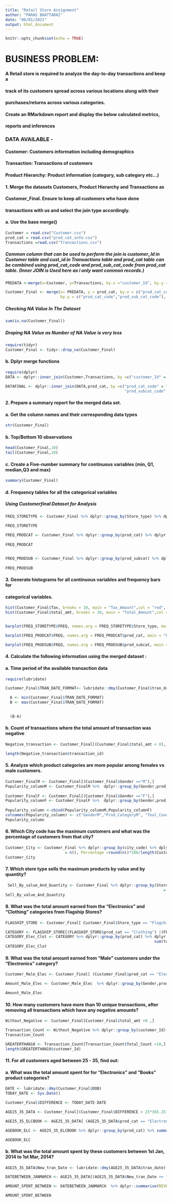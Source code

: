 ```yaml
---
title: "Retail Store Assignment"
author: "PARAS BHATTARAI"
date: "06/01/2021"
output: html_document
---
```


```r
knitr::opts_chunk$set(echo = TRUE)
```



# BUSINESS PROBLEM: 



#### A Retail store is required to analyze the day-to-day transactions and keep a 
#### track of its customers spread across various locations along with their 
#### purchases/returns across various categories. 
#### Create an RMarkdown report and display the below calculated metrics, 
#### reports and inferences


### DATA AVAILABLE -

#### Customer: Customers information including demographics 
#### Transaction: Transactions of customers 
#### Product Hierarchy: Product information (category, sub category etc...)



#### 1. Merge the datasets Customers, Product Hierarchy and Transactions as 
#### Customer_Final. Ensure to keep all customers who have done 
#### transactions with us and select the join type accordingly. 


#### a. Use the base merge() 


``` r
Customer = read.csv("Customer.csv")
prod_cat = read.csv("prod_cat_info.csv")        
Transactions =read.csv("Transactions.csv")
```

##### Common column that can be used to perform the join is customer_Id in Customer table and cust_id in Transactions table and prod_cat table can be combined using  prod_cat_code and prod_sub_cat_code from prod_cat table. (Inner JOIN is Used here as i only want common records.)
      
``` r

PREDATA <-merge(x=Customer, y=Transactions, by.x ="customer_Id", by.y ="cust_id", all = FALSE)

Customer_Final <- merge(x= PREDATA, y = prod_cat, by.x = c("prod_cat_code", "prod_subcat_code"),
                        by.y = c("prod_cat_code","prod_sub_cat_code"), all = FALSE)
```

##### Checking NA Value In  The Dataset
``` r

sum(is.na(Customer_Final))
```

##### Droping NA Value as Number of NA Value is very less
``` r
require(tidyr)
Customer_Final <- tidyr::drop_na(Customer_Final)
```

#### b. Dplyr merge functions 

``` r
require(dplyr)
DATA <- dplyr::inner_join(Customer,Transactions, by =c("customer_Id" = "cust_id"))

DATAFINAL <- dplyr::inner_join(DATA,prod_cat, by =c("prod_cat_code" = "prod_cat_code",
                                                    "prod_subcat_code" = "prod_sub_cat_code" ))
```


#### 2. Prepare a summary report for the merged data set. 


#### a. Get the column names and their corresponding data types 
``` r

str(Customer_Final)
```


#### b. Top/Bottom 10 observations 
``` r
head(Customer_Final,10)
tail(Customer_Final,10)
```

#### c. Create a Five-number summary for continuous variables (min, Q1, median,Q3 and max) 
``` r
summary(Customer_Final)
```

#### d. Frequency tables for all the categorical variables

##### Using Customerfinal Dataset for Analysis
``` r
FREQ_STORETYPE <- Customer_Final %>% dplyr::group_by(Store_type) %>% dplyr::summarise(FREQ = 
                                                                                        n()) %>% dplyr::arrange( desc(FREQ))
FREQ_STORETYPE

FREQ_PRODCAT <- Customer_Final %>% dplyr::group_by(prod_cat) %>% dplyr::summarise(FREQ = 
                                                                                    n()) %>% dplyr::arrange( desc(FREQ))
FREQ_PRODCAT


FREQ_PRODSUB <- Customer_Final %>% dplyr::group_by(prod_subcat) %>% dplyr::summarise(FREQ =
                                                                                       n()) %>% dplyr::arrange( desc(FREQ))
FREQ_PRODSUB

```

#### 3. Generate histograms for all continuous variables and frequency bars for 
#### categorical variables. 
``` r

hist(Customer_Final$Tax, breaks = 10, main = "Tax_Amount",col = "red", xlab = "Tax_Amount_Range", ylab = "Frequency")
hist(Customer_Final$total_amt, breaks = 10, main = "Total_Amount",col = "red", xlab = "Total_Amount_Range", ylab = "Frequency")


barplot(FREQ_STORETYPE$FREQ, names.arg = FREQ_STORETYPE$Store_type, main = "StoreType_Frequency",col = "red", xlab = "StoreType", ylab = "Frequency"  )

barplot(FREQ_PRODCAT$FREQ, names.arg = FREQ_PRODCAT$prod_cat, main = "PRODCAT_Frequency", col = "red", xlab = "PRODCAT", ylab = "Frequency"  )

barplot(FREQ_PRODSUB$FREQ, names.arg = FREQ_PRODSUB$prod_subcat, main = "PRODSUBCAT_Frequency", col = "red", xlab = "PRODCAT", ylab = "Frequency"  )
```




#### 4. Calculate the following information using the merged dataset : 
  
#### a. Time period of the available transaction data 
``` r

require(lubridate)

Customer_Final$TRAN_DATE_FORMAT<- lubridate::dmy(Customer_Final$tran_date)

  A <- min(Customer_Final$TRAN_DATE_FORMAT)
  B <- max(Customer_Final$TRAN_DATE_FORMAT)

  
  (B-A)
```
  
#### b. Count of transactions where the total amount of transaction was negative  
   ``` r
Negative_transaction <- Customer_Final[(Customer_Final$total_amt < 0),]

length(Negative_transaction$transaction_id) 
```


#### 5. Analyze which product categories are more popular among females vs male customers.
``` r

Customer_FinalM <- Customer_Final[(Customer_Final$Gender =="M"),]
Popularity_columnM <- Customer_FinalM %>%  dplyr::group_by(Gender,prod_cat) %>% dplyr::summarise(Total_count = 
                                                                                                   sum(Qty)) %>% dplyr::arrange( desc(Total_count))
Customer_FinalF <- Customer_Final[(Customer_Final$Gender =="F"),]
Popularity_columnF <- Customer_FinalF %>%  dplyr::group_by(Gender,prod_cat) %>% dplyr::summarise(Total_count = 
                                                                                                   sum(Qty)) %>% dplyr::arrange( desc(Total_count))
Popularity_column <-cbind(Popularity_columnM,Popularity_columnF)
colnames(Popularity_column) <- c("GenderM","Prod_CategoryM", "Toal_CountM","GenderF","Prod_CategoryF", "Toal_CountF"  )
Popularity_column
```


#### 6. Which City code has the maximum customers and what was the percentage of customers from that city?
``` r

Customer_City <- Customer_Final %>% dplyr::group_by(city_code) %>% dplyr::summarise(Total_Customer 
                          = n(), Percentage =round(n()*100/length(Customer_Final$city_code),2)) %>% dplyr::arrange(desc(Percentage))
Customer_City
```

#### 7. Which store type sells the maximum products by value and by quantity? 

``` r

 Sell_By_value_And_Quantity <- Customer_Final %>% dplyr::group_by(Store_type) %>% dplyr::summarise(Quantity
                                                                     = sum(Qty), Revenue = sum(total_amt) )
Sell_By_value_And_Quantity 
```



#### 8. What was the total amount earned from the "Electronics" and "Clothing" categories from Flagship Stores? 

``` r

FLAGSHIP_STORE <- Customer_Final[ Customer_Final$Store_type == "Flagship store",]

CATEGORY <- FLAGSHIP_STORE[(FLAGSHIP_STORE$prod_cat == "Clothing") |(FLAGSHIP_STORE$prod_cat == "Electronics"),  ]
CATEGORY_Elec_Clot <- CATEGORY %>% dplyr::group_by(prod_cat) %>% dplyr::summarise(Amount_Earned = 
                                                                 sum(total_amt)) %>% dplyr::arrange(desc(Amount_Earned))
CATEGORY_Elec_Clot
```

#### 9. What was the total amount earned from "Male" customers under the "Electronics" category? 
``` r

Customer_Male_Elec <- Customer_Final[ (Customer_Final$prod_cat == "Electronics") & (Customer_Final$Gender =="M"),]

Amount_Male_Elec <- Customer_Male_Elec  %>% dplyr::group_by(Gender,prod_cat) %>% summarise(Total_Amount = sum(total_amt))

Amount_Male_Elec
```


#### 10. How many customers have more than 10 unique transactions, after removing all transactions which have any negative amounts?
``` r
Without_Negative <- Customer_Final[Customer_Final$total_amt >0 ,]

Transaction_Count <- Without_Negative %>% dplyr::group_by(customer_Id) %>% summarise(Total_Count = n())
Transaction_Count

GREATERTHAN10 <- Transaction_Count[Transaction_Count$Total_Count >10,]
length(GREATERTHAN10$customer_Id)
```



#### 11. For all customers aged between 25 - 35, find out: 

  
#### a. What was the total amount spent for for "Electronics" and "Books" product categories?
``` r
DATE <- lubridate::dmy(Customer_Final$DOB)
TODAY_DATE <- Sys.Date()

Customer_Final$DIFFERENCE <- TODAY_DATE-DATE

AGE25_35_DATA <- Customer_Final[(Customer_Final$DIFFERENCE > 25*365.25) & (Customer_Final$DIFFERENCE < 35*365.25), ]

AGE25_35_ELCBOOK <- AGE25_35_DATA[ (AGE25_35_DATA$prod_cat == "Electronics") | (AGE25_35_DATA$prod_cat =="Books"),]

AGEBOOK_ELC <- AGE25_35_ELCBOOK %>% dplyr::group_by(prod_cat) %>% summarise(Total_Sum = sum(total_amt)) %>%dplyr::arrange(desc(prod_cat))

AGEBOOK_ELC
```

####  b. What was the total amount spent by these customers between 1st Jan, 2014 to 1st Mar, 2014?

``` r
AGE25_35_DATA$New_tran_Date <- lubridate::dmy(AGE25_35_DATA$tran_date)

DATEBETWEEN_JANMARCH <- AGE25_35_DATA[(AGE25_35_DATA$New_tran_Date >= "2014-01-01") & (AGE25_35_DATA$New_tran_Date <= "2014-03-01"),]

AMOUNT_SPENT_BETWEEN <- DATEBETWEEN_JANMARCH  %>% dplyr::summarise(REVENUE = sum(total_amt))

AMOUNT_SPENT_BETWEEN
```

